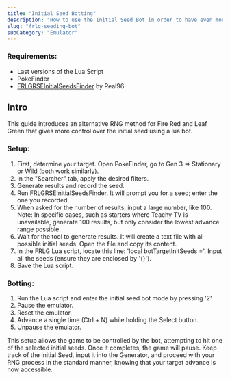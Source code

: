 ```yaml
---
title: "Initial Seed Botting"
description: "How to use the Initial Seed Bot in order to have even more control in your RNGs"
slug: "frlg-seeding-bot"
subCategory: "Emulator"
---
```


### Requirements:

- Last versions of the Lua Script
- PokeFinder
- [FRLGRSEInitialSeedsFinder](https://github.com/Real96/FRLGRSEInitialSeedsFinder) by Real96

## Intro

This guide introduces an alternative RNG method for Fire Red and Leaf Green that gives more control over the initial seed using a lua bot.

### Setup:

1. First, determine your target. Open PokeFinder, go to Gen 3 => Stationary or Wild (both work similarly).
2. In the "Searcher" tab, apply the desired filters.
3. Generate results and record the seed.
4. Run FRLGRSEInitialSeedsFinder. It will prompt you for a seed; enter the one you recorded.
5. When asked for the number of results, input a large number, like 100. Note: In specific cases, such as starters where Teachy TV is unavailable, generate 100 results, but only consider the lowest advance range possible.
6. Wait for the tool to generate results. It will create a text file with all possible initial seeds. Open the file and copy its content.
7. In the FRLG Lua script, locate this line: 'local botTargetInitSeeds ='. Input all the seeds (ensure they are enclosed by '{}').
8. Save the Lua script.

### Botting:

1. Run the Lua script and enter the initial seed bot mode by pressing '2'.
2. Pause the emulator.
3. Reset the emulator.
4. Advance a single time (Ctrl + N) while holding the Select button.
5. Unpause the emulator.

This setup allows the game to be controlled by the bot, attempting to hit one of the selected initial seeds. Once it completes, the game will pause. Keep track of the Initial Seed, input it into the Generator, and proceed with your RNG process in the standard manner, knowing that your target advance is now accessible.
